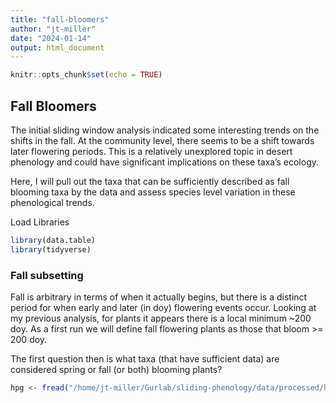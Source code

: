 ```yaml
---
title: "fall-bloomers"
author: "jt-miller"
date: "2024-01-14"
output: html_document
---
```


```r
knitr::opts_chunk$set(echo = TRUE)
```

## Fall Bloomers 
The initial sliding window analysis indicated some interesting trends on the shifts in the fall. At the community level, there seems to be a shift towards later flowering periods. This is a relatively unexplored topic in desert phenology and could have significant implications on these taxa's ecology. <br>

Here, I will pull out the taxa that can be sufficiently described as fall blooming taxa by the data and assess species level variation in these phenological trends. 

Load Libraries
```r
library(data.table)
library(tidyverse)
```

### Fall subsetting 
Fall is arbitrary in terms of when it actually begins, but there is a distinct period for when early and later (in doy) flowering events occur. Looking at my previous analysis, for plants it appears there is a local minimum ~200 doy. As a first run we will define fall flowering plants as those that bloom >= 200 doy. <br>

The first question then is what taxa (that have sufficient data) are considered spring or fall (or both) blooming plants?
```r
hpg <- fread("/home/jt-miller/Gurlab/sliding-phenology/data/processed/high-coverage-plant-data.csv") # load in high coverage flowering plants


```



